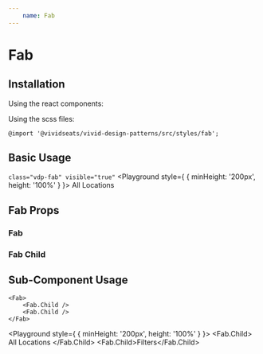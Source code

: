 ```yaml
---
    name: Fab
---
```




# Fab
## Installation
Using the react components:


Using the scss files:

    @import '@vividseats/vivid-design-patterns/src/styles/fab';

## Basic Usage
`class="vdp-fab" visible="true"`
<Playground style={ { minHeight: '200px', height: '100%' } }>
    <Fab visible={true}>
        <span>All Locations</span>
    </Fab>
</Playground>

## Fab Props
### Fab
<PropsTable of={Fab}/>

### Fab Child
<PropsTable of={Fab.Child}/>

## Sub-Component Usage
```
<Fab>
    <Fab.Child />
    <Fab.Child />
</Fab>
```
<Playground style={ { minHeight: '200px', height: '100%' } }>
    <Fab>
        <Fab.Child>
            <Icon type="location_on" />
            All Locations
        </Fab.Child>
        <Fab.Child>Filters</Fab.Child>
    </Fab>
</Playground>
